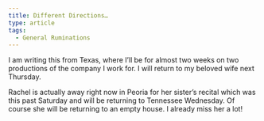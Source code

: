 ```yaml
---
title: Different Directions…
type: article
tags:
  - General Ruminations
---
```


I am writing this from Texas, where I’ll be for almost two weeks on two productions of the company I work for. I will return to my beloved wife next Thursday.

Rachel is actually away right now in Peoria for her sister’s recital which was this past Saturday and will be returning to Tennessee Wednesday. Of course she will be returning to an empty house. I already miss her a lot!
